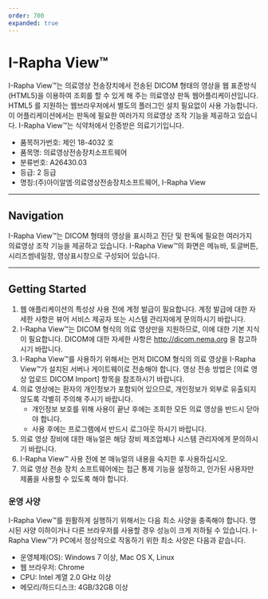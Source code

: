 ```yaml
---
order: 700
expanded: true
---
```


# I-Rapha View™

I-Rapha View™는 의료영상 전송장치에서 전송된 DICOM 형태의 영상을 웹 표준방식(HTML5)을 이용하여 조회를 할 수 있게 해 주는 의료영상 판독 웹어플리케이션입니다.
HTML5 를 지원하는 웹브라우저에서 별도의 플러그인 설치 필요없이 사용 가능합니다.
이 어플리케이션에서는 판독에 필요한 여러가지 의료영상 조작 기능을 제공하고 있습니다.
I-Rapha View™는 식약처에서 인증받은 의료기기입니다.
- 품목허가번호: 제인 18-4032 호
- 품목명: 의료영상전송장치소프트웨어
- 분류번호: A26430.03
- 등급: 2 등급
- 명칭:(주)아이알엠·의료영상전송장치소프트웨어, I-Rapha View

------

## Navigation 

I-Rapha View™는 DICOM 형태의 영상을 표시하고 진단 및 판독에 필요한 여러가지 의료영상 조작 기능을 제공하고 있습니다.
I-Rapha View™의 화면은 메뉴바, 토글버튼, 시리즈썸네일창, 영상표시창으로 구성되어 있습니다.

---------

## Getting Started

1. 웹 애플리케이션의 특성상 사용 전에 계정 발급이 필요합니다. 계정 발급에 대한 자세한 사항은 뷰어 서비스 제공자 또는 시스템 관리자에게 문의하시기 바랍니다.
2. I-Rapha View™는 DICOM 형식의 의료 영상만을 지원하므로, 이에 대한 기본 지식이 필요합니다. DICOM에 대한 자세한 사항은 http://dicom.nema.org 을 참고하시기 바랍니다.
3. I-Rapha View™를 사용하기 위해서는 먼저 DICOM 형식의 의료 영상을 I-Rapha View™가 설치된 서버나 게이트웨이로 전송해야 합니다. 영상 전송 방법은 [의료 영상 업로드 DICOM Import] 항목을 참조하시기 바랍니다.
4. 의료 영상에는 환자의 개인정보가 포함되어 있으므로, 개인정보가 외부로 유출되지 않도록 각별히 주의해 주시기 바랍니다.
    - 개인정보 보호를 위해 사용이 끝난 후에는 조회한 모든 의료 영상을 반드시 닫아야 합니다.
    - 사용 후에는 프로그램에서 반드시 로그아웃 하시기 바랍니다.
5. 의료 영상 장비에 대한 매뉴얼은 해당 장비 제조업체나 시스템 관리자에게 문의하시기 바랍니다.
6. I-Rapha View™ 사용 전에 본 매뉴얼의 내용을 숙지한 후 사용하십시오.
7. 의료 영상 전송 장치 소프트웨어에는 접근 통제 기능을 설정하고, 인가된 사용자만 제품을 사용할 수 있도록 해야 합니다.

### 운영 사양
I-Rapha View™를 원활하게 실행하기 위해서는 다음 최소 사양을 충족해야 합니다. 명시된 사양 이하이거나 다른 브라우저를 사용할 경우 성능이 크게 저하될 수 있습니다. I-Rapha View™가 PC에서 정상적으로 작동하기 위한 최소 사양은 다음과 같습니다.

- 운영체제(OS): Windows 7 이상, Mac OS X, Linux
- 웹 브라우저: Chrome
- CPU: Intel 계열 2.0 GHz 이상
- 메모리/하드디스크: 4GB/32GB 이상

